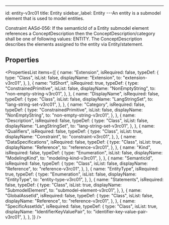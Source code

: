 ---

id: entity-v3rc01
title: Entity
sidebar_label: Entity
---An entity is a submodel element that is used to model entities.

<p>
  Constraint AASd-056: If the semanticId of a Entity submodel element references
  a ConceptDescription then the ConceptDescription/category shall be one of
  following values: ENTITY. The ConceptDescription describes the elements
  assigned to the entity via Entity/statement.
</p>


## Properties

<PropertiesList
  items={[
    {
      name: "Extension",
      isRequired: false,
      typeDef: {
        type: "Class",
        isList: false,
        displayName: "Extension",
        to: "extension-v3rc01",
      },
    },
    {
      name: "IdShort",
      isRequired: true,
      typeDef: {
        type: "ConstrainedPrimitive",
        isList: false,
        displayName: "NonEmptyString",
        to: "non-empty-string-v3rc01",
      },
    },
    {
      name: "DisplayName",
      isRequired: false,
      typeDef: {
        type: "Class",
        isList: false,
        displayName: "LangStringSet",
        to: "lang-string-set-v3rc01",
      },
    },
    {
      name: "Category",
      isRequired: false,
      typeDef: {
        type: "ConstrainedPrimitive",
        isList: false,
        displayName: "NonEmptyString",
        to: "non-empty-string-v3rc01",
      },
    },
    {
      name: "Description",
      isRequired: false,
      typeDef: {
        type: "Class",
        isList: false,
        displayName: "LangStringSet",
        to: "lang-string-set-v3rc01",
      },
    },
    {
      name: "Qualifiers",
      isRequired: false,
      typeDef: {
        type: "Class",
        isList: true,
        displayName: "Constraint",
        to: "constraint-v3rc01",
      },
    },
    {
      name: "DataSpecifications",
      isRequired: false,
      typeDef: {
        type: "Class",
        isList: true,
        displayName: "Reference",
        to: "reference-v3rc01",
      },
    },
    {
      name: "Kind",
      isRequired: false,
      typeDef: {
        type: "Enumeration",
        isList: false,
        displayName: "ModelingKind",
        to: "modeling-kind-v3rc01",
      },
    },
    {
      name: "SemanticId",
      isRequired: false,
      typeDef: {
        type: "Class",
        isList: false,
        displayName: "Reference",
        to: "reference-v3rc01",
      },
    },
    {
      name: "EntityType",
      isRequired: true,
      typeDef: {
        type: "Enumeration",
        isList: false,
        displayName: "EntityType",
        to: "entity-type-v3rc01",
      },
    },
    {
      name: "Statements",
      isRequired: false,
      typeDef: {
        type: "Class",
        isList: true,
        displayName: "SubmodelElement",
        to: "submodel-element-v3rc01",
      },
    },
    {
      name: "GlobalAssetId",
      isRequired: false,
      typeDef: {
        type: "Class",
        isList: false,
        displayName: "Reference",
        to: "reference-v3rc01",
      },
    },
    {
      name: "SpecificAssetIds",
      isRequired: false,
      typeDef: {
        type: "Class",
        isList: true,
        displayName: "IdentifierKeyValuePair",
        to: "identifier-key-value-pair-v3rc01",
      },
    },
  ]}
/>
